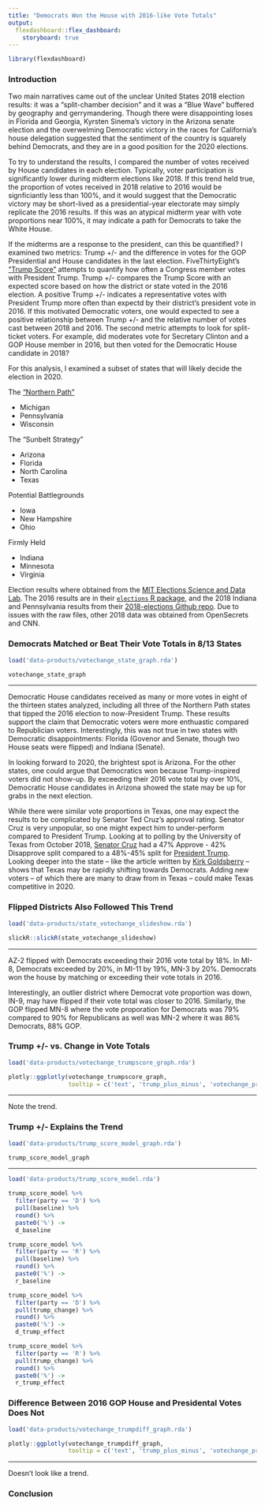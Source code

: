 ```yaml
---
title: "Democrats Won the House with 2016-like Vote Totals"
output: 
  flexdashboard::flex_dashboard:
    storyboard: true
---
```


```r
library(flexdashboard)
```

### Introduction

Two main narratives came out of the unclear United States 2018 election results: it was a "split-chamber decision" and it was a "Blue Wave" buffered by geography and gerrymandering. Though there were disappointing loses in Florida and Georgia, Kyrsten Sinema's victory in the Arizona senate election and the overwelming Democratic victory in the races for California's house delegation suggested that the sentiment of the country is squarely behind Democrats, and they are in a good position for the 2020 elections.

To try to understand the results, I compared the number of votes received by House candidates in each election. Typically, voter participation is significantly lower during midterm elections like 2018. If this trend held true, the proportion of votes received in 2018 relative to 2016 would be signficiantly less than 100%, and it would suggest that the Democratic victory may be short-lived as a presidential-year electorate may simply replicate the 2016 results. If this was an atypical midterm year with vote proportions near 100%, it may indicate a path for Democrats to take the White House.

If the midterms are a response to the president, can this be quantified? I examined two metrics: Trump +/- and the difference in votes for the GOP Presidential and House candidates in the last election. FiveThirtyEight's ["Trump Score"](https://projects.fivethirtyeight.com/congress-trump-score/house/) attempts to quantify how often a Congress member votes with President Trump. Trump +/- compares the Trump Score with an expected score based on how the district or state voted in the 2016 election. A positive Trump +/- indicates a representative votes with President Trump more often than expectd by their district's president vote in 2016. If this motivated Democratic voters, one would expected to see a positive relationship between Trump +/- and the relative number of votes cast between 2018 and 2016. The second metric attempts to look for split-ticket voters. For example, did moderates vote for Secretary Clinton and a GOP House member in 2016, but then voted for the Democratic House candidate in 2018? 

For this analysis, I examined a subset of states that will likely decide the election in 2020.

The ["Northern Path"](https://fivethirtyeight.com/features/the-2018-map-looked-a-lot-like-2012-and-that-got-me-thinking-about-2020/)

- Michigan
- Pennsylvania
- Wisconsin

The "Sunbelt Strategy"

- Arizona
- Florida
- North Carolina
- Texas

Potential Battlegrounds

- Iowa
- New Hampshire
- Ohio

Firmly Held

- Indiana
- Minnesota
- Virginia

Election results where obtained from the [MIT Elections Science and Data Lab](https://electionlab.mit.edu/). The 2016 results are in their [`elections` R package](https://github.com/MEDSL/elections), and the 2018 Indiana and Pennsylvania results from their [2018-elections Github repo](https://github.com/MEDSL/2018-elections). Due to issues with the raw files, other 2018 data was obtained from OpenSecrets and CNN.

### Democrats Matched or Beat Their Vote Totals in 8/13 States

```r
load('data-products/votechange_state_graph.rda')

votechange_state_graph
```

***

Democratic House candidates received as many or more votes in eight of the thirteen states analyzed, including all three of the Northern Path states that tipped the 2016 election to now-President Trump. These results support the claim that Democratic voters were more enthuastic compared to Republician voters. Interestingly, this was not true in two states with Democratic disappointments: Florida (Govenor and Senate, though two House seats were flipped) and Indiana (Senate). 

In looking forward to 2020, the brightest spot is Arizona. For the other states, one could argue that Democratics won because Trump-inspired voters did not show-up. By exceeding their 2016 vote total by over 10%, Democratic House candidates in Arizona showed the state may be up for grabs in the next election.

While there were similar vote proportions in Texas, one may expect the results to be complicated by Senator Ted Cruz's approval rating. Senator Cruz is very unpopular, so one might expect him to under-perform compared to President Trump. Looking at to polling by the University of Texas from October 2018, [Senator Cruz](https://texaspolitics.utexas.edu/set/ted-cruz-favorability-trend) had a 47% Approve - 42% Disapprove split compared to a 48%-45% split for [President Trump](https://texaspolitics.utexas.edu/set/ted-cruz-favorability-trend). Looking deeper into the state -- like the article written by [Kirk Goldsberry](https://fivethirtyeight.com/features/how-beto-orourke-shifted-the-map-in-texas/) -- shows that Texas may be rapidly shifting towards Democrats. Adding new voters -- of which there are many to draw from in Texas -- could make Texas competitive in 2020.

### Flipped Districts Also Followed This Trend

```r
load('data-products/state_votechange_slideshow.rda')

slickR::slickR(state_votechange_slideshow)
```

*** 

AZ-2 flipped with Democrats exceeding their 2016 vote total by 18%. In MI-8, Democrats exceeded by 20%, in MI-11 by 19%, MN-3 by 20%. Democrats won the house by matching or exceeding their vote totals in 2016.

Interestingly, an outlier district where Democrat vote proportion was down, IN-9, may have flipped if their vote total was closer to 2016.  Similarly, the GOP flipped MN-8 where the vote proporation for Democrats was 79% compared to 90% for Republicans as well was MN-2 where it was 86% Democrats, 88% GOP.

### Trump +/- vs. Change in Vote Totals

```r
load('data-products/votechange_trumpscore_graph.rda')

plotly::ggplotly(votechange_trumpscore_graph, 
                 tooltip = c('text', 'trump_plus_minus', 'votechange_prop'))
```

***

Note the trend.

### Trump +/- Explains the Trend

```r
load('data-products/trump_score_model_graph.rda')

trump_score_model_graph
```

***

```r
load('data-products/trump_score_model.rda')

trump_score_model %>%
  filter(party == 'D') %>% 
  pull(baseline) %>%
  round() %>% 
  paste0('%') ->
  d_baseline

trump_score_model %>%
  filter(party == 'R') %>% 
  pull(baseline) %>%
  round() %>% 
  paste0('%') ->
  r_baseline

trump_score_model %>%
  filter(party == 'D') %>% 
  pull(trump_change) %>%
  round() %>% 
  paste0('%') ->
  d_trump_effect

trump_score_model %>%
  filter(party == 'R') %>% 
  pull(trump_change) %>%
  round() %>% 
  paste0('%') ->
  r_trump_effect
```

### Difference Between 2016 GOP House and Presidental Votes Does Not 

```r
load('data-products/votechange_trumpdiff_graph.rda')

plotly::ggplotly(votechange_trumpdiff_graph, 
                 tooltip = c('text', 'trump_plus_minus', 'votechange_prop'))
```

***

Doesn't look like a trend.

### Conclusion